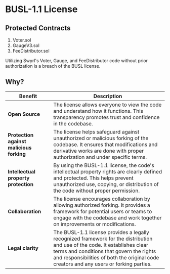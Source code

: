 # BUSL-1.1 License

## Protected Contracts

1. Voter.sol
2. GaugeV3.sol
3. FeeDistributor.sol

<div class="warning-box">
Utilizing Swyrl's Voter, Gauge, and FeeDistributor code without prior authorization is a breach of the BUSL license.
</div>

## Why?

| Benefit | Description |
|---------|-------------|
| **Open Source** | The license allows everyone to view the code and understand how it functions. This transparency promotes trust and confidence in the codebase. |
| **Protection against malicious forking** | The license helps safeguard against unauthorized or malicious forking of the codebase. It ensures that modifications and derivative works are done with proper authorization and under specific terms. |
| **Intellectual property protection** | By using the BUSL-1.1 license, the code's intellectual property rights are clearly defined and protected. This helps prevent unauthorized use, copying, or distribution of the code without proper permission. |
| **Collaboration** | The license encourages collaboration by allowing authorized forking. It provides a framework for potential users or teams to engage with the codebase and work together on improvements or modifications. |
| **Legal clarity** | The BUSL-1.1 license provides a legally recognized framework for the distribution and use of the code. It establishes clear terms and conditions that govern the rights and responsibilities of both the original code creators and any users or forking parties. |
